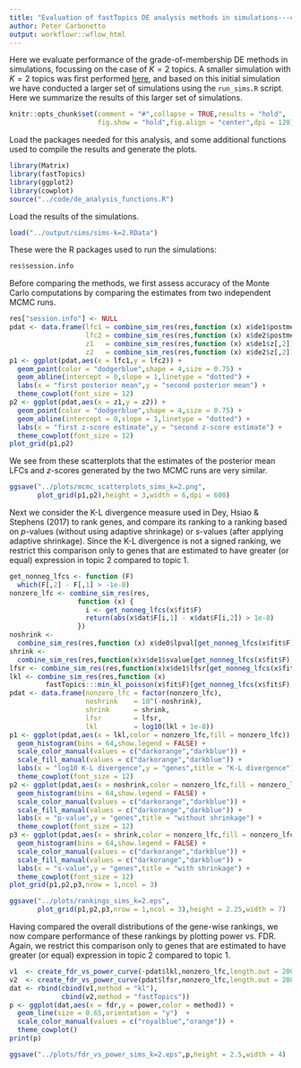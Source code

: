 ```yaml
---
title: "Evaluation of fastTopics DE analysis methods in simulations---case of 2 topics"
author: Peter Carbonetto
output: workflowr::wflow_html
---
```


Here we evaluate performance of the grade-of-membership DE methods in
simulations, focussing on the case of $K = 2$ topics. A smaller
simulation with $K = 2$ topics was first performed
[here](de_analysis_detailed_look.html), and based on this initial
simulation we have conducted a larger set of simulations using the
`run_sims.R` script. Here we summarize the results of this larger set
of simulations.

```r
knitr::opts_chunk$set(comment = "#",collapse = TRUE,results = "hold",
                      fig.show = "hold",fig.align = "center",dpi = 120)
```

Load the packages needed for this analysis, and some additional
functions used to compile the results and generate the plots.

```r
library(Matrix)
library(fastTopics)
library(ggplot2)
library(cowplot)
source("../code/de_analysis_functions.R")
```

Load the results of the simulations.

```r
load("../output/sims/sims-k=2.RData")
```

These were the R packages used to run the simulations:

```r
res$session.info
```

Before comparing the methods, we first assess accuracy of the Monte
Carlo computations by comparing the estimates from two independent
MCMC runs.

```r
res["session.info"] <- NULL
pdat <- data.frame(lfc1 = combine_sim_res(res,function (x) x$de1$postmean[,2]),
                   lfc2 = combine_sim_res(res,function (x) x$de2$postmean[,2]),
                   z1   = combine_sim_res(res,function (x) x$de1$z[,2]),
		           z2   = combine_sim_res(res,function (x) x$de2$z[,2]))
p1 <- ggplot(pdat,aes(x = lfc1,y = lfc2)) +
  geom_point(color = "dodgerblue",shape = 4,size = 0.75) +
  geom_abline(intercept = 0,slope = 1,linetype = "dotted") +
  labs(x = "first posterior mean",y = "second posterior mean") +
  theme_cowplot(font_size = 12)
p2 <- ggplot(pdat,aes(x = z1,y = z2)) +
  geom_point(color = "dodgerblue",shape = 4,size = 0.75) +
  geom_abline(intercept = 0,slope = 1,linetype = "dotted") +
  labs(x = "first z-score estimate",y = "second z-score estimate") +
  theme_cowplot(font_size = 12)
plot_grid(p1,p2)
```

We see from these scatterplots that the estimates of the posterior
mean LFCs and *z*-scores generated by the two MCMC runs are very
similar.

```r
ggsave("../plots/mcmc_scatterplots_sims_k=2.png",
       plot_grid(p1,p2),height = 3,width = 6,dpi = 600)
```

Next we consider the K-L divergence measure used in Dey, Hsiao &
Stephens (2017) to rank genes, and compare its ranking to a ranking
based on *p*-values (without using adaptive shrinkage) or *s*-values
(after applying adaptive shrinkage). Since the K-L divergence is not a
signed ranking, we restrict this comparison only to genes that are
estimated to have greater (or equal) expression in topic 2 compared to
topic 1.

```r
get_nonneg_lfcs <- function (F)
  which(F[,2] - F[,1] > -1e-8)
nonzero_lfc <- combine_sim_res(res,
                 function (x) {
                   i <- get_nonneg_lfcs(x$fit$F)
                   return(abs(x$dat$F[i,1] - x$dat$F[i,2]) > 1e-8)
                 })
noshrink <-
  combine_sim_res(res,function (x) x$de0$lpval[get_nonneg_lfcs(x$fit$F),2])
shrink <-
  combine_sim_res(res,function(x)x$de1$svalue[get_nonneg_lfcs(x$fit$F),2])
lfsr <- combine_sim_res(res,function(x)x$de1$lfsr[get_nonneg_lfcs(x$fit$F),2])
lkl <- combine_sim_res(res,function (x)
         fastTopics:::min_kl_poisson(x$fit$F)[get_nonneg_lfcs(x$fit$F),2])
pdat <- data.frame(nonzero_lfc = factor(nonzero_lfc),
                   noshrink    = 10^(-noshrink),
                   shrink      = shrink,
                   lfsr        = lfsr,
                   lkl         = log10(lkl + 1e-8))
p1 <- ggplot(pdat,aes(x = lkl,color = nonzero_lfc,fill = nonzero_lfc)) +
  geom_histogram(bins = 64,show.legend = FALSE) +
  scale_color_manual(values = c("darkorange","darkblue")) +
  scale_fill_manual(values = c("darkorange","darkblue")) +
  labs(x = "log10 K-L divergence",y = "genes",title = "K-L divergence") +
  theme_cowplot(font_size = 12)
p2 <- ggplot(pdat,aes(x = noshrink,color = nonzero_lfc,fill = nonzero_lfc)) +
  geom_histogram(bins = 64,show.legend = FALSE) +
  scale_color_manual(values = c("darkorange","darkblue")) +
  scale_fill_manual(values = c("darkorange","darkblue")) +
  labs(x = "p-value",y = "genes",title = "without shrinkage") +
  theme_cowplot(font_size = 12)
p3 <- ggplot(pdat,aes(x = shrink,color = nonzero_lfc,fill = nonzero_lfc)) +
  geom_histogram(bins = 64,show.legend = FALSE) +
  scale_color_manual(values = c("darkorange","darkblue")) +
  scale_fill_manual(values = c("darkorange","darkblue")) +
  labs(x = "s-value",y = "genes",title = "with shrinkage") +
  theme_cowplot(font_size = 12)
plot_grid(p1,p2,p3,nrow = 1,ncol = 3)
```

```r
ggsave("../plots/rankings_sims_k=2.eps",
       plot_grid(p1,p2,p3,nrow = 1,ncol = 3),height = 2.25,width = 7)
```

Having compared the overall distributions of the gene-wise rankings,
we now compare performance of these rankings by plotting power
vs. FDR. Again, we restrict this comparison only to genes that are
estimated to have greater (or equal) expression in topic 2 compared to
topic 1.

```r
v1  <- create_fdr_vs_power_curve(-pdat$lkl,nonzero_lfc,length.out = 200)
v2  <- create_fdr_vs_power_curve(pdat$lfsr,nonzero_lfc,length.out = 200)
dat <- rbind(cbind(v1,method = "kl"),
             cbind(v2,method = "fastTopics"))
p <- ggplot(dat,aes(x = fdr,y = power,color = method)) +
  geom_line(size = 0.65,orientation = "y")  +
  scale_color_manual(values = c("royalblue","orange")) +
  theme_cowplot()
print(p)
```

```r
ggsave("../plots/fdr_vs_power_sims_k=2.eps",p,height = 2.5,width = 4)
```

